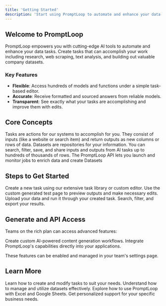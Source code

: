 ```yaml
---
title: 'Getting Started'
description: 'Start using PromptLoop to automate and enhance your data tasks in minutes'
---
```


## Welcome to PromptLoop

PromptLoop empowers you with cutting-edge AI tools to automate and enhance your data tasks. Create tasks that can accomplish your work including research, web scraping, text analysis, and building out valuable company datasets.

### Key Features

- **Flexible**: Access hundreds of models and functions under a simple task-based editor.
- **Accurate**: Receive formatted and sourced answers from reliable models.
- **Transparent**: See exactly what your tasks are accomplishing and improve them with edits.

## Core Concepts

<AccordionGroup>
  <Accordion icon="tasks" title="Tasks">
    Tasks are actions for our systems to accomplish for you. They consist of inputs (like a website or search item) and return outputs as new columns or rows of data.
  </Accordion>
  <Accordion icon="database" title="Datasets">
    Datasets are repositories for your information. You can search, filter, save, and share inputs and outputs from AI tasks up to hundreds of thousands of rows.
  </Accordion>
  <Accordion icon="table" title="API Endpoints">
    The PromptLoop API lets you launch and monitor jobs to enrich data and create Datasets
  </Accordion>
</AccordionGroup>

## Steps to Get Started

<CardGroup>
  <Card title="1. Define Your Goal" icon="bullseye-arrow">
    Create a new task using our extensive task library or custom editor.
  </Card>
  <Card title="2. Test and Edit" icon="vial">
    Use the custom generated test page to preview outputs and make necessary edits.
  </Card>
  <Card title="3. Run a Dataset" icon="play">
    Upload your data and run it through your created task.
  </Card>
  <Card title="4. Review and Export" icon="file-export">
    Search, filter, and export your results.
  </Card>
</CardGroup>

## Generate and API Access

Teams on the rich plan can access advanced features:

<CardGroup>
  <Card
    title="Generate"
    icon="wand-magic-sparkles"
    href="https://promptloop.com/account/settings"
  >
    Create custom AI-powered content generation workflows.
  </Card>
  <Card
    title="API Access"
    icon="code"
    href="https://promptloop.com/account/settings"
  >
    Integrate PromptLoop's capabilities directly into your applications.
  </Card>
</CardGroup>

These features can be enabled and managed in your team's settings page.

## Learn More

<CardGroup>
  <Card
    title="Custom Tasks"
    icon="wand-magic-sparkles"
    href="https://promptloop.com/account/custom"
  >
    Learn how to create and modify tasks to suit your needs.
  </Card>
  <Card
    title="Datasets"
    icon="database"
    href="https://promptloop.com/account/datasets"
  >
    Understand how to manage and utilize datasets effectively.
  </Card>
  <Card
    title="Spreadsheet Integration"
    icon="table"
    href="https://promptloop.com/account/settings"
  >
    Explore how to use PromptLoop with Excel and Google Sheets.
  </Card>
  <Card
    title="Book a Demo"
    icon="calendar"
    href="https://promptloop.com/demo"
  >
    Get personalized support for your specific business needs.
  </Card>
</CardGroup>
